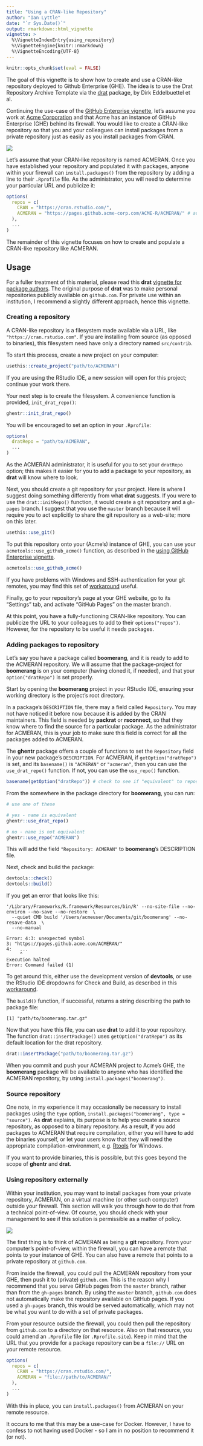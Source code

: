 ```yaml
---
title: "Using a CRAN-like Repository"
author: "Ian Lyttle"
date: "`r Sys.Date()`"
output: rmarkdown::html_vignette
vignette: >
  %\VignetteIndexEntry{using_repository}
  %\VignetteEngine{knitr::rmarkdown}
  %\VignetteEncoding{UTF-8}
---
```


```r
knitr::opts_chunk$set(eval = FALSE)
```

The goal of this vignette is to show how to create and use a CRAN-like repository deployed to Github Enterprise (GHE). The idea is to use the Drat Repository Archive Template via the [drat](https://CRAN.R-project.org/package=drat) package, by Dirk Eddelbuettel et al. 

Continuing the use-case of the [GitHub Enterprise vignette](using_ghe.html), let's assume you work at [Acme Corporation](https://en.wikipedia.org/wiki/Acme_Corporation) and that Acme has an instance of GitHub Enterprise (GHE) behind its firewall. You would like to create a CRAN-like repository so that you and your colleagues can install packages from a private repository just as easily as you install packages from CRAN.

![](img/drat_motivation.png)

Let's assume that your CRAN-like repository is named ACMERAN. Once you have established your repository and populated it with packages, anyone within your firewall can `install.packages()` from the repository by adding a line to their `.Rprofile` file. As the administrator, you will need to determine your particular URL and publicize it:

```r
options(
  repos = c(
    CRAN = "https://cran.rstudio.com/",
    ACMERAN = "https://pages.github.acme-corp.com/ACME-R/ACMERAN/" # add a line like this
  ),
  ...
)
```

The remainder of this vignette focuses on how to create and populate a CRAN-like repository like ACMERAN.

## Usage

For a fuller treatment of this material, please read this **drat** [vignette for package authors](https://cran.r-project.org/web/packages/drat/vignettes/DratForPackageAuthors.html). The original purpose of **drat** was to make personal repositories publicly available on `github.com`. 
For private use within an institution, I recommend a slightly different approach, hence this vignette. 

### Creating a repository

A CRAN-like repository is a filesystem made available via a URL, like `"https://cran.rstudio.com"`. If you are installing from source (as opposed to binaries), this filesystem need have only a directory named `src/contrib`.

To start this process, create a new project on your computer:

```r
usethis::create_project("path/to/ACMERAN")
```

If you are using the RStudio IDE, a new session will open for this project; continue your work there. 

Your next step is to create the filesystem. A convenience function is provided, `init_drat_repo()`:

```r
ghentr::init_drat_repo()
```

You will be encouraged to set an option in your `.Rprofile`:

```r
options(
  dratRepo = "path/to/ACMERAN",
  ...
)
```

As the ACMERAN administrator, it is useful for you to set your `dratRepo` option; this makes it easier for you to add a package to your repository, as **drat** will know where to look.

Next, you should create a git repository for your project. Here is where I suggest doing something differently from what **drat** suggests. If you were to use the `drat::initRepo()` function, it would create a git repository and a `gh-pages` branch. I suggest that you use the `master` branch because it will require you to act explicitly to share the git repository as a web-site; more on this later.

```r
usethis::use_git()
```

To put this repository onto your (Acme's) instance of GHE, you can use your `acmetools::use_github_acme()` function, as described in the [using GitHub Enterprise vignette](using_ghe.html).

```r
acmetools::use_github_acme()
```

If you have problems with Windows and SSH-authentication for your git remotes, you may find this set of [workaround](https://ijlyttle.github.io/ghentr/articles/workarounds.html#windows-7-and-ssh) useful.

Finally, go to your repository's page at your GHE website, go to its "Settings" tab, and activate "GitHub Pages" on the master branch.

At this point, you have a fully-functioning CRAN-like repository. You can publicize the URL to your colleagues to add to their `options("repos")`. However, for the repository to be useful it needs packages.

### Adding packages to repository

Let's say you have a package called **boomerang**, and it is ready to add to the ACMERAN repository. We will assume that the package-project for **boomerang** is on your computer (having cloned it, if needed), and that your `option("dratRepo")` is set properly. 

Start by opening the **boomerang** project in your RStudio IDE, ensuring your working directory is the project's root directory.

In a package's `DESCRIPTION` file, there may a field called `Repository`. You may not have noticed it before now because it is added by the CRAN maintainers. This field is needed by **packrat** or **rsconnect**, so that they know where to find the source for a particular package. As the administrator for ACMERAN, this is your job to make sure this field is correct for all the packages added to ACMERAN. 

The **ghentr** package offers a couple of functions to set the `Repository` field in your new package's `DESCRIPTION`. For ACMERAN, if `getOption("dratRepo")` is set, and its `basename()` is `"ACMERAN"` or `"acmeran"`, then you can use the `use_drat_repo()` function. If not, you can use the `use_repo()` function.

```r
basename(getOption("dratRepo")) # check to see if "equivalent" to repository name
```

From the somewhere in the package directory for **boomerang**, you can run:

```r
# use one of these

# yes - name is equivalent
ghentr::use_drat_repo()

# no - name is not equivalent
ghentr::use_repo("ACMERAN")
```

This will add the field `"Repository: ACMERAN"` to **boomerang**'s DESCRIPTION file.

Next, check and build the package:

```r
devtools::check() 
devtools::build()
```

If you get an error that looks like this:

```
'/Library/Frameworks/R.framework/Resources/bin/R' --no-site-file --no-environ --no-save --no-restore  \
  --quiet CMD build '/Users/acmeuser/Documents/git/boomerang' --no-resave-data  \
  --no-manual 

Error: 4:3: unexpected symbol
3: "https://pages.github.acme.com/ACMERAN/"
4:   ...
     ^
Execution halted
Error: Command failed (1)
```

To get around this, either use the development version of **devtools**, or use the RStudio IDE dropdowns for Check and Build, as described in this [workaround](https://ijlyttle.github.io/ghentr/articles/workarounds.html#too-many-repos).

The `build()` function, if successful, returns a string describing the path to package file:

```
[1] "path/to/boomerang.tar.gz"
```

Now that you have this file, you can use **drat** to add it to your repository. The function `drat::insertPackage()` uses `getOption("dratRepo")` as its default location for the drat repository.

```r
drat::insertPackage("path/to/boomerang.tar.gz")
```

When you commit and push your ACMERAN project to Acme's GHE, the **boomerang** package will be available to anyone who has identified the ACMERAN repository, by using `install.packages("boomerang")`.

### Source repository

One note, in my experience it may occasionally be necessary to install packages using the `type` option, `install.packages("boomerang", type = "source")`. As **drat** explains, its purpose is to help you create a source repository, as opposed to a binary repository. As a result, if you add packages to ACMERAN that require compilation, either you will have to add the binaries yourself, or let your users know that they will need the appropriate compilation-environment, e.g. [Rtools](https://cran.r-project.org/bin/windows/Rtools/) for Windows.

If you want to provide binaries, this is possible, but this goes beyond the scope of **ghentr** and **drat**.

### Using repository externally

Within your institution, you may want to install packages from your private repository, ACMERAN, on a virtual machine (or other such computer) outside your firewall. This section will walk you through how to do that from a technical point-of-view. Of course, you should check with your management to see if this solution is permissible as a matter of policy.

![](img/drat_external_motivation.png)

The first thing is to think of ACMERAN as being a **git** repository. From your computer's point-of-view, within the firewall, you can have a remote that points to your instance of GHE. You can also have a remote that points to a private repository at `github.com`.

From inside the firewall, you could pull the ACMERAN repository from your GHE, then push it to (private) `github.com`. This is the reason why I recommend that you serve GitHub pages from the `master` branch, rather than from the `gh-pages` branch. By using the `master` branch, `github.com` does not automatically make the repository available on GitHub pages. If you used a `gh-pages` branch, this would be served automatically, which may not be what you want to do with a set of private packages.

From your resource outside the firewall, you could then pull the repository from `github.com` to a directory on that resource. Also on that resource, you could amend an `.Rprofile` file (or `.Rprofile.site`). Keep in mind that the URL that you provide for a package repository can be a `file://` URL on your remote resource.

```r
options(
  repos = c(
    CRAN = "https://cran.rstudio.com/",
    ACMERAN = "file://path/to/ACMERAN/" 
  ),
  ...
)
```

With this in place, you can `install.packages()` from ACMERAN on your remote resource.

It occurs to me that this may be a use-case for Docker. However, I have to confess to not having used Docker - so I am in no position to recommend it (or not).

